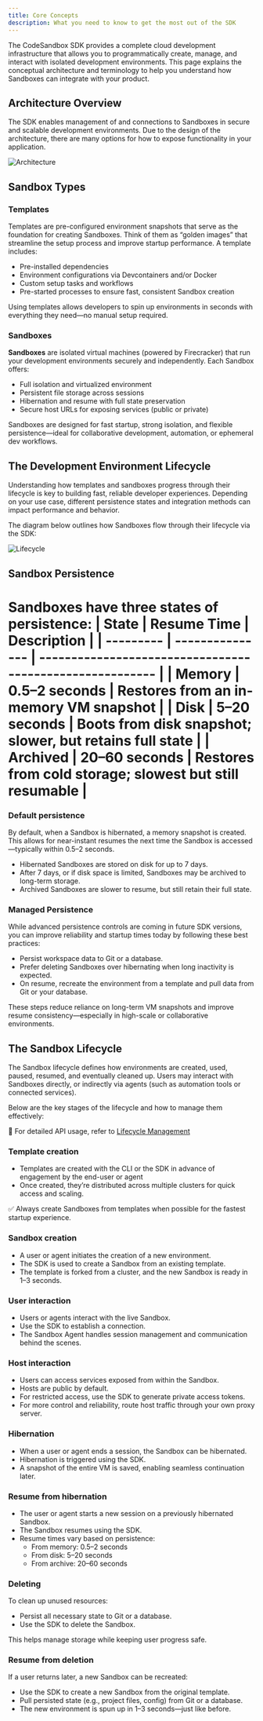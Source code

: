 ```yaml
---
title: Core Concepts
description: What you need to know to get the most out of the SDK
---
```



<Hero
  title="Core Concepts"
  subtitle="What you need to know to get the most out of the SDK"
/>

The CodeSandbox SDK provides a complete cloud development infrastructure that allows you to programmatically create, manage, and interact with isolated development environments. This page explains the conceptual architecture and terminology to help you understand how Sandboxes can integrate with your product.

## Architecture Overview

The SDK enables management of and connections to Sandboxes in secure and scalable development environments. Due to the design of the architecture, there are many options for how to expose functionality in your application.

![Architecture](./architecture.png)

## Sandbox Types

### Templates

Templates are pre-configured environment snapshots that serve as the foundation for creating Sandboxes. Think of them as “golden images” that streamline the setup process and improve startup performance. A template includes:

- Pre-installed dependencies
- Environment configurations via Devcontainers and/or Docker
- Custom setup tasks and workflows
- Pre-started processes to ensure fast, consistent Sandbox creation

Using templates allows developers to spin up environments in seconds with everything they need—no manual setup required.

### Sandboxes

**Sandboxes** are isolated virtual machines (powered by Firecracker) that run your development environments securely and independently. Each Sandbox offers:

- Full isolation and virtualized environment
- Persistent file storage across sessions
- Hibernation and resume with full state preservation
- Secure host URLs for exposing services (public or private)

Sandboxes are designed for fast startup, strong isolation, and flexible persistence—ideal for collaborative development, automation, or ephemeral dev workflows.


## The Development Environment Lifecycle

Understanding how templates and sandboxes progress through their lifecycle is key to building fast, reliable developer experiences. Depending on your use case, different persistence states and integration methods can impact performance and behavior.

The diagram below outlines how Sandboxes flow through their lifecycle via the SDK:

![Lifecycle](./lifecycle.png)

## Sandbox Persistence

Sandboxes have three states of persistence:
| **State** | **Resume Time** | **Description**                                          |
| --------- | --------------- | -------------------------------------------------------- |
| Memory    | 0.5–2 seconds   | Restores from an in-memory VM snapshot                   |
| Disk      | 5–20 seconds    | Boots from disk snapshot; slower, but retains full state |
| Archived  | 20–60 seconds   | Restores from cold storage; slowest but still resumable  |
=======


### Default persistence 
By default, when a Sandbox is hibernated, a memory snapshot is created. This allows for near-instant resumes the next time the Sandbox is accessed—typically within 0.5–2 seconds.

- Hibernated Sandboxes are stored on disk for up to 7 days.
- After 7 days, or if disk space is limited, Sandboxes may be archived to long-term storage.
- Archived Sandboxes are slower to resume, but still retain their full state.

### Managed Persistence

While advanced persistence controls are coming in future SDK versions, you can improve reliability and startup times today by following these best practices:

- Persist workspace data to Git or a database.
- Prefer deleting Sandboxes over hibernating when long inactivity is expected.
- On resume, recreate the environment from a template and pull data from Git or your database.

These steps reduce reliance on long-term VM snapshots and improve resume consistency—especially in high-scale or collaborative environments.

## The Sandbox Lifecycle

The Sandbox lifecycle defines how environments are created, used, paused, resumed, and eventually cleaned up. Users may interact with Sandboxes directly, or indirectly via agents (such as automation tools or connected services).

Below are the key stages of the lifecycle and how to manage them effectively:

📘 For detailed API usage, refer to [Lifecycle Management](./manage-sandboxes)

### Template creation

- Templates are created with the CLI or the SDK in advance of engagement by the end-user or agent
- Once created, they’re distributed across multiple clusters for quick access and scaling.

✅ Always create Sandboxes from templates when possible for the fastest startup experience.

### Sandbox creation

- A user or agent initiates the creation of a new environment.
- The SDK is used to create a Sandbox from an existing template.
- The template is forked from a cluster, and the new Sandbox is ready in 1–3 seconds.

### User interaction

- Users or agents interact with the live Sandbox.
- Use the SDK to establish a connection.
- The Sandbox Agent handles session management and communication behind the scenes.

### Host interaction

- Users can access services exposed from within the Sandbox.
- Hosts are public by default.
- For restricted access, use the SDK to generate private access tokens.
- For more control and reliability, route host traffic through your own proxy server.

### Hibernation

- When a user or agent ends a session, the Sandbox can be hibernated.
- Hibernation is triggered using the SDK.
- A snapshot of the entire VM is saved, enabling seamless continuation later.


### Resume from hibernation

- The user or agent starts a new session on a previously hibernated Sandbox.
- The Sandbox resumes using the SDK.
- Resume times vary based on persistence:
    - From memory: 0.5–2 seconds
    - From disk: 5–20 seconds
    - From archive: 20–60 seconds

### Deleting

To clean up unused resources:

- Persist all necessary state to Git or a database.
- Use the SDK to delete the Sandbox.

This helps manage storage while keeping user progress safe.

### Resume from deletion

If a user returns later, a new Sandbox can be recreated:
- Use the SDK to create a new Sandbox from the original template.
- Pull persisted state (e.g., project files, config) from Git or a database.
- The new environment is spun up in 1–3 seconds—just like before.
